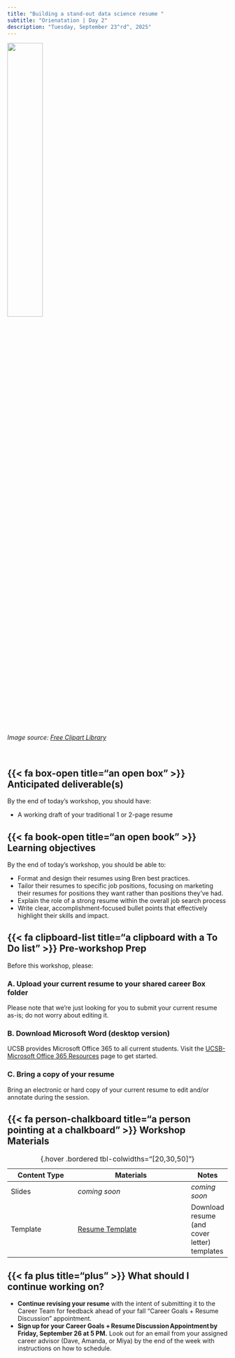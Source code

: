 ```yaml
---
title: "Building a stand-out data science resume "
subtitle: "Orienatation | Day 2"
description: "Tuesday, September 23^rd^, 2025"
---
```


::: {.center-text}
![](../images/resume.png){width="40%"}

*[Image source: [Free Clipart Library](https://clipart-library.com/clipart/resume-clipart_40.html#google_vignette){target="_blank"}]{.gray-text}*
:::

<br>

## {{< fa box-open title="an open box" >}} Anticipated deliverable(s) {#anticipated-deliverables}

By the end of today’s workshop, you should have:

- A working draft of your traditional 1 or 2-page resume 

## {{< fa book-open title="an open book" >}} Learning objectives {#learning-objectives}

By the end of today's workshop, you should be able to:

- Format and design their resumes using Bren best practices. 
- Tailor their resumes to specific job positions, focusing on marketing their resumes for positions they want rather than positions they’ve had. 
- Explain the role of a strong resume within the overall job search process 
- Write clear, accomplishment-focused bullet points that effectively highlight their skills and impact. 

## {{< fa clipboard-list title="a clipboard with a To Do list" >}} Pre-workshop Prep {#pre-workshop-prep}

Before this workshop, please: 

### A. Upload your current resume to your shared career Box folder

Please note that we’re just looking for you to submit your current resume as-is; do not worry about editing it. 

### B. Download Microsoft Word (desktop version) 

UCSB provides Microsoft Office 365 to all current students. Visit the [UCSB-Microsoft Office 365 Resources](https://www.connect.ucsb.edu/messaging-collaboration-services/microsoft-office-365){target="_blank"} page to get started.

### C. Bring a copy of your resume 

Bring an electronic or hard copy of your current resume to edit and/or annotate during the session.


## {{< fa person-chalkboard title="a person pointing at a chalkboard" >}} Workshop Materials {#workshop-materials}

| Content Type | Materials              | Notes |
|--------------|------------------------|-------|
| Slides       | *coming soon*          | *coming soon* |
| Template    | [Resume Template](https://ucsbbren.my.site.com/s/login/?ec=302&startURL=%2Fs%2Farticle%2FResume-Cover-Letter-Templates){target="_blank"}   | Download resume (and cover letter) templates |
: {.hover .bordered tbl-colwidths="[20,30,50]"} 

## {{< fa plus title="plus" >}} What should I continue working on? {#continue-working}

- [**Continue revising your resume**]{.teal-text} with the intent of submitting it to the Career Team for feedback ahead of your fall "Career Goals + Resume Discussion" appointment. 
- [**Sign up for your Career Goals + Resume Discussion Appointment by Friday, September 26 at 5 PM.**]{.teal-text} Look out for an email from your assigned career advisor (Dave, Amanda, or Miya) by the end of the week with instructions on how to schedule. 
